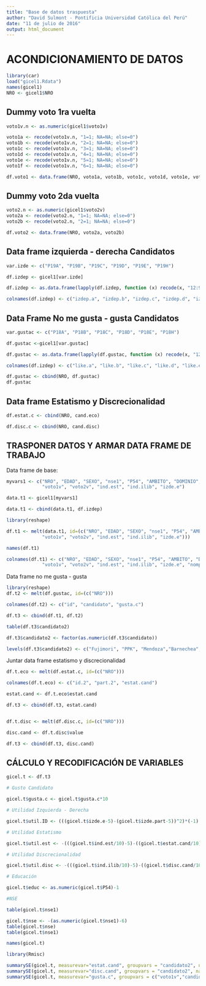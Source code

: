 ```yaml
---
title: "Base de datos traspuesta"
author: "David Sulmont - Pontificia Universidad Católica del Perú"
date: "11 de julio de 2016"
output: html_document
---
```


# ACONDICIONAMIENTO DE DATOS


```r
library(car)
load("gicel1.Rdata")
names(gicel1)
NRO <- gicel1$NRO
```

## Dummy voto 1ra vuelta

```r
voto1v.n <- as.numeric(gicel1$voto1v)

voto1a <- recode(voto1v.n, "1=1; NA=NA; else=0")
voto1b <- recode(voto1v.n, "2=1; NA=NA; else=0")
voto1c <- recode(voto1v.n, "3=1; NA=NA; else=0")
voto1d <- recode(voto1v.n, "4=1; NA=NA; else=0")
voto1e <- recode(voto1v.n, "5=1; NA=NA; else=0")
voto1f <- recode(voto1v.n, "6=1; NA=NA; else=0")

df.voto1 <- data.frame(NRO, voto1a, voto1b, voto1c, voto1d, voto1e, voto1f)

```

## Dummy voto 2da vuelta

```r
voto2.n <- as.numeric(gicel1$voto2v)
voto2a <- recode(voto2.n, "1=1; NA=NA; else=0")
voto2b <- recode(voto2.n, "2=1; NA=NA; else=0")

df.voto2 <- data.frame(NRO, voto2a, voto2b)
```

## Data frame izquierda - derecha Candidatos

```r
var.izde <- c("P19A", "P19B", "P19C", "P19D", "P19E", "P19H")

df.izdep <- gicel1[var.izde]

df.izdep <- as.data.frame(lapply(df.izdep, function (x) recode(x, "12:99=NA")))

colnames(df.izdep) <- c("izdep.a", "izdep.b", "izdep.c", "izdep.d", "izdep.e", "izdep.f")
```

## Data Frame No me gusta - gusta Candidatos

```r
var.gustac <- c("P18A", "P18B", "P18C", "P18D", "P18E", "P18H")

df.gustac <-gicel1[var.gustac] 

df.gustac <- as.data.frame(lapply(df.gustac, function (x) recode(x, "12:99=NA")))

colnames(df.izdep) <- c("like.a", "like.b", "like.c", "like.d", "like.e", "like.f")

df.gustac <- cbind(NRO, df.gustac)
df.gustac
```

## Data frame Estatismo y Discrecionalidad

```r
df.estat.c <- cbind(NRO, cand.eco)

df.disc.c <- cbind(NRO, cand.disc)

```


## TRASPONER DATOS Y ARMAR DATA FRAME DE TRABAJO

Data frame de base:

```r
myvars1 <- c("NRO", "EDAD", "SEXO", "nse1", "P54", "AMBITO", "DOMINIO",
             "voto1v", "voto2v", "ind.est", "ind.ilib", "izde.e")

data.t1 <- gicel1[myvars1]

data.t1 <- cbind(data.t1, df.izdep)

library(reshape)

df.t1 <- melt(data.t1, id=(c("NRO", "EDAD", "SEXO", "nse1", "P54", "AMBITO", "DOMINIO",
             "voto1v", "voto2v", "ind.est", "ind.ilib", "izde.e")))

names(df.t1)

colnames(df.t1) <- c("NRO", "EDAD", "SEXO", "nse1", "P54", "AMBITO", "DOMINIO",
             "voto1v", "voto2v", "ind.est", "ind.ilib", "izde.e", "nompart", "izde.part")

```

Data frame no me gusta - gusta

```r
library(reshape)
df.t2 <- melt(df.gustac, id=(c("NRO")))

colnames(df.t2) <- c("id", "candidato", "gusta.c")

df.t3 <- cbind(df.t1, df.t2)

table(df.t3$candidato2)

df.t3$candidato2 <- factor(as.numeric(df.t3$candidato))

levels(df.t3$candidato2) <- c("Fujimori", "PPK", "Mendoza","Barnechea", "García", "Santos" )
```

Juntar data frame estatismo y discrecionalidad

```r

df.t.eco <- melt(df.estat.c, id=(c("NRO")))

colnames(df.t.eco) <- c("id.2", "part.2", "estat.cand")

estat.cand <- df.t.eco$estat.cand

df.t3 <- cbind(df.t3, estat.cand)


df.t.disc <- melt(df.disc.c, id=(c("NRO")))

disc.cand <- df.t.disc$value 

df.t3 <- cbind(df.t3, disc.cand)
```

## CÁLCULO Y RECODIFICACIÓN DE VARIABLES

```r

gicel.t <- df.t3

# Gusto Candidato

gicel.t$gusta.c <- gicel.t$gusta.c*10

# Utilidad Izquierda - Derecha

gicel.t$util.ID <- (((gicel.t$izde.e-5)-(gicel.t$izde.part-5))^2)*(-1)

# Utilidad Estatismo

gicel.t$util.est <- -(((gicel.t$ind.est/10)-5)-((gicel.t$estat.cand/10)-5))^2

# Utilidad Discrecionalidad

gicel.t$util.disc <- -(((gicel.t$ind.ilib/10)-5)-((gicel.t$disc.cand/10)-5))^2

# Educación

gicel.t$educ <- as.numeric(gicel.t$P54)-1

#NSE

table(gicel.t$nse1)

gicel.t$nse <- -(as.numeric(gicel.t$nse1)-6)
table(gicel.t$nse)
table(gicel.t$nse1)

names(gicel.t)

library(Rmisc)

summarySE(gicel.t, measurevar="estat.cand", groupvars = "candidato2", na.rm=T)
summarySE(gicel.t, measurevar="disc.cand", groupvars = "candidato2", na.rm=T)
summarySE(gicel.t, measurevar="gusta.c", groupvars = c("voto1v","candidato2"), na.rm=T)

```
